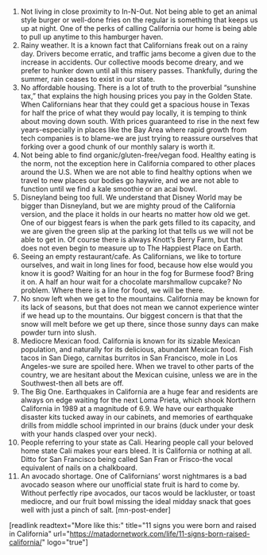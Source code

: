 1. Not living in close proximity to In-N-Out.
Not being able to get an animal style burger or well-done fries on the regular is something that keeps us up at night. One of the perks of calling California our home is being able to pull up anytime to this hamburger haven.
2. Rainy weather.
It is a known fact that Californians freak out on a rainy day. Drivers become erratic, and traffic jams become a given due to the increase in accidents. Our collective moods become dreary, and we prefer to hunker down until all this misery passes. Thankfully, during the summer, rain ceases to exist in our state.
3. No affordable housing.
There is a lot of truth to the proverbial “sunshine tax,” that explains the high housing prices you pay in the Golden State. When Californians hear that they could get a spacious house in Texas for half the price of what they would pay locally, it is temping to think about moving down south. With prices guaranteed to rise in the next few years-especially in places like the Bay Area where rapid growth from tech companies is to blame-we are just trying to reassure ourselves that forking over a good chunk of our monthly salary is worth it.
4. Not being able to find organic/gluten-free/vegan food.
Healthy eating is the norm, not the exception here in California compared to other places around the U.S. When we are not able to find healthy options when we travel to new places our bodies go haywire, and we are not able to function until we find a kale smoothie or an acai bowl.
5. Disneyland being too full.
We understand that Disney World may be bigger than Disneyland, but we are mighty proud of the California version, and the place it holds in our hearts no matter how old we get. One of our biggest fears is when the park gets filled to its capacity, and we are given the green slip at the parking lot that tells us we will not be able to get in. Of course there is always Knott’s Berry Farm, but that does not even begin to measure up to The Happiest Place on Earth.
6. Seeing an empty restaurant/cafe.
As Californians, we like to torture ourselves, and wait in long lines for food, because how else would you know it is good? Waiting for an hour in the fog for Burmese food? Bring it on. A half an hour wait for a chocolate marshmallow cupcake? No problem. Where there is a line for food, we will be there.
7. No snow left when we get to the mountains.
California may be known for its lack of seasons, but that does not mean we cannot experience winter if we head up to the mountains. Our biggest concern is that that the snow will melt before we get up there, since those sunny days can make powder turn into slush.
8. Mediocre Mexican food.
California is known for its sizable Mexican population, and naturally for its delicious, abundant Mexican food. Fish tacos in San Diego, carnitas burritos in San Francisco, mole in Los Angeles-we sure are spoiled here. When we travel to other parts of the country, we are hesitant about the Mexican cuisine, unless we are in the Southwest-then all bets are off.
9. The Big One.
Earthquakes in California are a huge fear and residents are always on edge waiting for the next Loma Prieta, which shook Northern California in 1989 at a magnitude of 6.9. We have our earthquake disaster kits tucked away in our cabinets, and memories of earthquake drills from middle school imprinted in our brains (duck under your desk with your hands clasped over your neck).
10. People referring to your state as Cali.
Hearing people call your beloved home state Cali makes your ears bleed. It is California or nothing at all. Ditto for San Francisco being called San Fran or Frisco-the vocal equivalent of nails on a chalkboard.
11. An avocado shortage.
One of Californians’ worst nightmares is a bad avocado season where our unofficial state fruit is hard to come by. Without perfectly ripe avocados, our tacos would be lackluster, or toast mediocre, and our fruit bowl missing the ideal midday snack that goes well with just a pinch of salt. [mn-post-ender]

[readlink readtext="More like this:" title="11 signs you were born and raised in California" url="https://matadornetwork.com/life/11-signs-born-raised-california/" logo="true"]